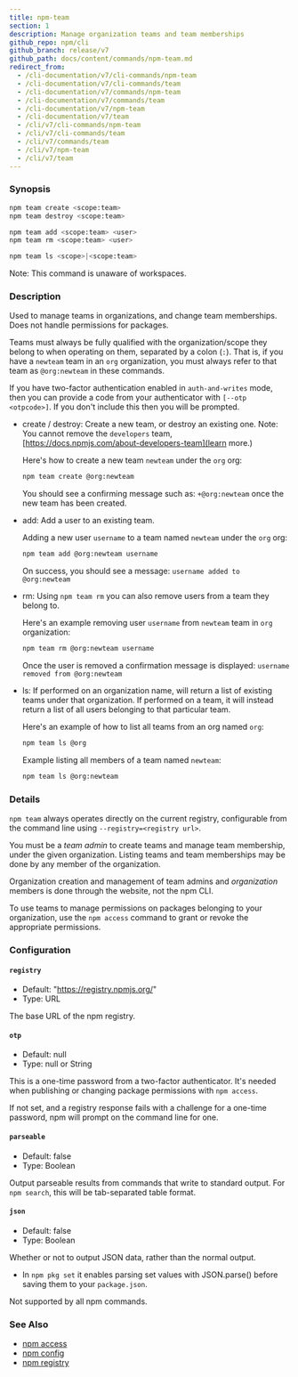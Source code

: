 ```yaml
---
title: npm-team
section: 1
description: Manage organization teams and team memberships
github_repo: npm/cli
github_branch: release/v7
github_path: docs/content/commands/npm-team.md
redirect_from:
  - /cli-documentation/v7/cli-commands/npm-team
  - /cli-documentation/v7/cli-commands/team
  - /cli-documentation/v7/commands/npm-team
  - /cli-documentation/v7/commands/team
  - /cli-documentation/v7/npm-team
  - /cli-documentation/v7/team
  - /cli/v7/cli-commands/npm-team
  - /cli/v7/cli-commands/team
  - /cli/v7/commands/team
  - /cli/v7/npm-team
  - /cli/v7/team
---
```


### Synopsis

```bash
npm team create <scope:team>
npm team destroy <scope:team>

npm team add <scope:team> <user>
npm team rm <scope:team> <user>

npm team ls <scope>|<scope:team>
```

Note: This command is unaware of workspaces.

### Description

Used to manage teams in organizations, and change team memberships. Does not handle permissions for packages.

Teams must always be fully qualified with the organization/scope they belong to when operating on them, separated by a colon (`:`). That is, if you have a `newteam` team in an `org` organization, you must always refer to that team as `@org:newteam` in these commands.

If you have two-factor authentication enabled in `auth-and-writes` mode, then you can provide a code from your authenticator with `[--otp <otpcode>]`. If you don't include this then you will be prompted.

- create / destroy: Create a new team, or destroy an existing one. Note: You cannot remove the `developers` team, [https://docs.npmjs.com/about-developers-team](learn more.)

  Here's how to create a new team `newteam` under the `org` org:

  ```bash
  npm team create @org:newteam
  ```

  You should see a confirming message such as: `+@org:newteam` once the new team has been created.

- add: Add a user to an existing team.

  Adding a new user `username` to a team named `newteam` under the `org` org:

  ```bash
  npm team add @org:newteam username
  ```

  On success, you should see a message: `username added to @org:newteam`

- rm: Using `npm team rm` you can also remove users from a team they belong to.

  Here's an example removing user `username` from `newteam` team in `org` organization:

  ```bash
  npm team rm @org:newteam username
  ```

  Once the user is removed a confirmation message is displayed: `username removed from @org:newteam`

- ls: If performed on an organization name, will return a list of existing teams under that organization. If performed on a team, it will instead return a list of all users belonging to that particular team.

  Here's an example of how to list all teams from an org named `org`:

  ```bash
  npm team ls @org
  ```

  Example listing all members of a team named `newteam`:

  ```bash
  npm team ls @org:newteam
  ```

### Details

`npm team` always operates directly on the current registry, configurable from the command line using `--registry=<registry url>`.

You must be a _team admin_ to create teams and manage team membership, under the given organization. Listing teams and team memberships may be done by any member of the organization.

Organization creation and management of team admins and _organization_ members is done through the website, not the npm CLI.

To use teams to manage permissions on packages belonging to your organization, use the `npm access` command to grant or revoke the appropriate permissions.

### Configuration

#### `registry`

- Default: "https://registry.npmjs.org/"
- Type: URL

The base URL of the npm registry.

#### `otp`

- Default: null
- Type: null or String

This is a one-time password from a two-factor authenticator. It's needed when publishing or changing package permissions with `npm access`.

If not set, and a registry response fails with a challenge for a one-time password, npm will prompt on the command line for one.

#### `parseable`

- Default: false
- Type: Boolean

Output parseable results from commands that write to standard output. For `npm search`, this will be tab-separated table format.

#### `json`

- Default: false
- Type: Boolean

Whether or not to output JSON data, rather than the normal output.

- In `npm pkg set` it enables parsing set values with JSON.parse() before saving them to your `package.json`.

Not supported by all npm commands.

### See Also

- [npm access](/cli/v7/commands/npm-access)
- [npm config](/cli/v7/commands/npm-config)
- [npm registry](/cli/v7/using-npm/registry)
